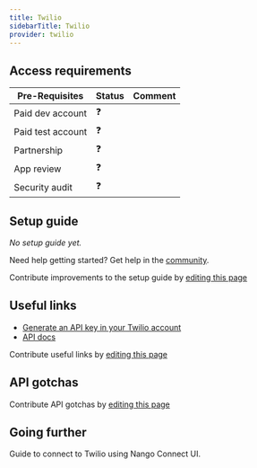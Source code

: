 ```yaml
---
title: Twilio
sidebarTitle: Twilio
provider: twilio
---
```




<Overview />
<PreBuiltTooling />
<PreBuiltUseCases />

## Access requirements
| Pre-Requisites | Status | Comment|
| - | - | - |
| Paid dev account | ❓ |  |
| Paid test account | ❓ |  |
| Partnership | ❓ | |
| App review | ❓ |  |
| Security audit | ❓ | |


## Setup guide

_No setup guide yet._

<Tip>Need help getting started? Get help in the [community](https://nango.dev/slack).</Tip>

<Note>Contribute improvements to the setup guide by [editing this page](https://github.com/nangohq/nango/tree/master/docs-v2/integrations/all/sendgrid.mdx)</Note>


## Useful links

-   [Generate an API key in your Twilio account](https://www.twilio.com/docs/iam/api-keys/key-resource-v2010)
-   [API docs](https://www.twilio.com/docs/api)

<Note>Contribute useful links by [editing this page](https://github.com/nangohq/nango/tree/master/docs-v2/integrations/all/sendgrid.mdx)</Note>

## API gotchas

<Note>Contribute API gotchas by [editing this page](https://github.com/nangohq/nango/tree/master/docs-v2/integrations/all/sendgrid.mdx)</Note>

## Going further
<Card title="Connect to Twilio" icon="link" href="/integrations/all/twilio/connect" horizontal>
  Guide to connect to Twilio using Nango Connect UI.
</Card>
